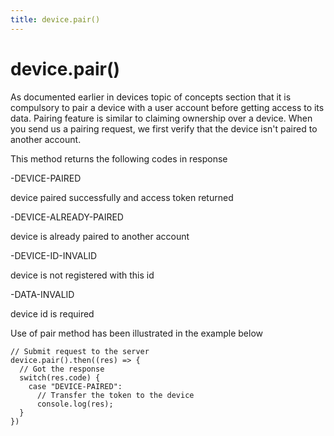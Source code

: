 ```yaml
---
title: device.pair()
---
```


# device.pair()

As documented earlier in devices topic of concepts section that it is compulsory to pair a device with a user account before getting access to its data. Pairing feature is similar to claiming ownership over a device. When you send us a pairing request, we first verify that the device isn't paired to another account.

This method returns the following codes in response

-DEVICE-PAIRED

device paired successfully and access token returned

-DEVICE-ALREADY-PAIRED

device is already paired to another account

-DEVICE-ID-INVALID

device is not registered with this id

-DATA-INVALID

device id is required

Use of pair method has been illustrated in the example below

```
// Submit request to the server
device.pair().then((res) => {
  // Got the response
  switch(res.code) {
    case "DEVICE-PAIRED": 
      // Transfer the token to the device
      console.log(res);
  }
})
```